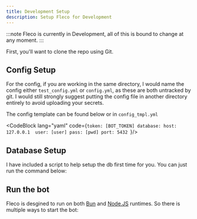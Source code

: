 ```yaml
---
title: Development Setup
description: Setup Fleco for Development
---
```


:::note
Fleco is currently in Development, all of this is bound to change at any moment.
:::



First, you'll want to clone the repo using Git.

<CodeCopy lang="bash" content="git clone https://github.com/Fleco-Development/fleco.git" />

## Config Setup

For the config, if you are working in the same directory, I would name the config either `test_config.yml` or `config.yml`, as these are both untracked by git. I would still strongly suggest putting the config file in another directory entirely to avoid uploading your secrets.

The config template can be found below or in `config_tmpl.yml`

<CodeBlock lang="yaml" code={`token: [BOT_TOKEN]
database:
	host: 127.0.0.1	
	user: [user]
	pass: [pwd]
	port: 5432
`}/>


## Database Setup

I have included a script to help setup the db first time for you. You can just run the command below:

<Tabs>
	<TabItem label="npm">
		<CodeCopy lang="bash" content="npm run db:setup -- --config /path/to/config.yml" />
	</TabItem>
	<TabItem label="pnpm">
		<CodeCopy lang="bash" content="pnpm run db:setup --config /path/to/config.yml" />
	</TabItem>
	<TabItem label="yarn">
		<CodeCopy lang="bash" content="yarn run db:setup --config /path/to/config.yml" />
	</TabItem>
	<TabItem label="bun">
		<CodeCopy lang="bash" content="bun run db:setup -- --config /path/to/config.yml" />
	</TabItem>
</Tabs>

## Run the bot

Fleco is desgined to run on both [Bun](https://bun.sh/) and [Node.JS](https://nodejs.org/) runtimes. So there is multiple ways to start the bot:

<Tabs>
	<TabItem label="npm" >
		<CodeCopy lang="bash" content="npm start -- --config /path/to/config.yml" />
	</TabItem>
	<TabItem label="pnpm">
		<CodeCopy lang="bash" content="pnpm start --config /path/to/config.yml" />
	</TabItem>
	<TabItem label="yarn">
		<CodeCopy lang="bash" content="yarn run start --config /path/to/config.yml" />
	</TabItem>
	<TabItem label="bun">
		<CodeCopy lang="bash" content="bun run start:bun -- --config /path/to/config.yml" />
	</TabItem>
</Tabs>
